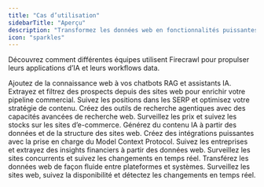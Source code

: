 ```yaml
---
title: "Cas d’utilisation"
sidebarTitle: "Aperçu"
description: "Transformez les données web en fonctionnalités puissantes pour vos applications"
icon: "sparkles"
---
```


Découvrez comment différentes équipes utilisent Firecrawl pour propulser leurs applications d’IA et leurs workflows data.

<CardGroup cols={2}>
  <Card title="AI Platforms" href="/fr/use-cases/ai-platforms">
    Ajoutez de la connaissance web à vos chatbots RAG et assistants IA.
  </Card>

  <Card title="Lead Enrichment" href="/fr/use-cases/lead-enrichment">
    Extrayez et filtrez des prospects depuis des sites web pour enrichir votre pipeline commercial.
  </Card>

  <Card title="SEO Platforms" href="/fr/use-cases/seo-platforms">
    Suivez les positions dans les SERP et optimisez votre stratégie de contenu.
  </Card>

  <Card title="Deep Research" href="/fr/use-cases/deep-research">
    Créez des outils de recherche agentiques avec des capacités avancées de recherche web.
  </Card>

  <Card title="Product & E-commerce" href="/fr/use-cases/product-ecommerce">
    Surveillez les prix et suivez les stocks sur les sites d’e-commerce.
  </Card>

  <Card title="Content Generation" href="/fr/use-cases/content-generation">
    Générez du contenu IA à partir des données et de la structure des sites web.
  </Card>

  <Card title="Developers & MCP" href="/fr/use-cases/developers-mcp">
    Créez des intégrations puissantes avec la prise en charge du Model Context Protocol.
  </Card>

  <Card title="Investment & Finance" href="/fr/use-cases/investment-finance">
    Suivez les entreprises et extrayez des insights financiers à partir des données web.
  </Card>

  <Card title="Competitive Intelligence" href="/fr/use-cases/competitive-intelligence">
    Surveillez les sites concurrents et suivez les changements en temps réel.
  </Card>

  <Card title="Data Migration" href="/fr/use-cases/data-migration">
    Transférez les données web de façon fluide entre plateformes et systèmes.
  </Card>

  <Card title="Observability" href="/fr/use-cases/observability">
    Surveillez les sites web, suivez la disponibilité et détectez les changements en temps réel.
  </Card>
</CardGroup>